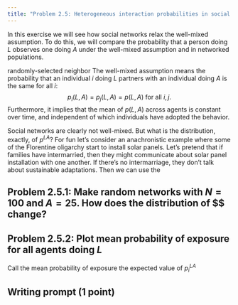 ```yaml
---
title: "Problem 2.5: Heterogeneous interaction probabilities in social networks"
---
```

\newcommand\pla{{p^{LA}}}
\newcommand\plai{{p^{LA}_i}}

In this exercise we will see how social networks relax the well-mixed
assumption. To do this, we will compare the probability that a person 
doing $L$ observes one doing $A$ under the well-mixed assumption and 
in networked populations. 

randomly-selected
neighbor 
The well-mixed assumption means the probability that an individual $i$ doing $L$ partners with an individual doing $A$ is the same for all $i$:
$$
p_i(L,A) = p_j(L,A) = p(L,A) \text{ for all $i,j$.}
$$
Furthermore, it implies that the mean of $p(L,A)$ across agents is constant over
time, and independent of which individuals have adopted the behavior.

Social networks are clearly not well-mixed. But what is the distribution,
exactly, of $p^{LA}$? For fun let's consider an anachronistic example where 
some of the Florentine oligarchy start to install solar panels. Let's pretend
that if families have intermarried, then they might communicate about solar
panel installation with one another. If there's no intermarriage, they don't
talk about sustainable adaptations. Then we can use the 

## Problem 2.5.1: Make random networks with $N=100$ and $A = 25$. How does the distribution of $$ change? 


## Problem 2.5.2: Plot mean probability of exposure for all agents doing $L$ 

Call the mean probability of exposure the expected value of $\plai$


## Writing prompt (1 point)


